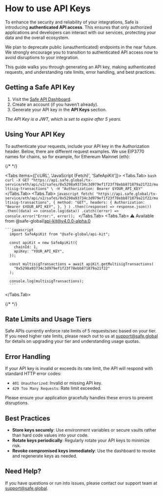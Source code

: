
# How to use API Keys

To enhance the security and reliability of your integrations, Safe is introducing **authenticated API access**. This ensures that only authorized applications and developers can interact with our services, protecting your data and the overall ecosystem.

<Callout type='error' emoji='⚠️'>
  We plan to deprecate public (unauthenticated) endpoints in the near future. We
  strongly encourage you to transition to authenticated API access now to avoid
  disruptions to your integration.
</Callout>

This guide walks you through generating an API key, making authenticated requests, and understanding rate limits, error handling, and best practices.

## Getting a Safe API Key

1. Visit the [Safe API Dashboard](https://developer.safe.global/).
2. Create an account (if you haven’t already).
3. Generate your API key in the **API Keys** section.

_The API Key is a JWT, which is set to expire after 5 years._

## Using Your API Key

To authenticate your requests, include your API key in the Authorization header. Below, there are different request examples. We use EIP3770 names for chains, so for example, for Ethereum Mainnet (eth):

{/* <!-- vale off --> */}

<Tabs items={['cURL', 'JavaScript (Fetch)', 'SafeApiKit']}>
  <Tabs.Tab>
    ```bash
      curl -X GET "https://api.safe.global/tx-service/eth/api/v2/safes/0x5298a93734c3d979ef1f23f78ebb871879a21f22/multisig-transactions" \
      -H "Authorization: Bearer $YOUR_API_KEY"
    ```
  </Tabs.Tab>
  <Tabs.Tab>
    ```javascript
      fetch(
        "https://api.safe.global/tx-service/eth/api/v2/safes/0x5298a93734c3d979ef1f23f78ebb871879a21f22/multisig-transactions",
        {
          method: "GET",
          headers: {
            Authorization: "Bearer $YOUR_API_KEY",
          },
        }
      )
        .then((response) => response.json())
        .then((data) => console.log(data))
        .catch((error) => console.error("Error:", error));
      ```
  </Tabs.Tab>
  <Tabs.Tab>
    ⚠️ Available from @safe-global/api-kit@v4.0.0-alpha.0

    ```javascript
      import SafeApiKit from "@safe-global/api-kit";

      const apiKit = new SafeApiKit({
        chainId: 1,
        apiKey: "YOUR_API_KEY",
      });

      const multisigTransactions = await apiKit.getMultisigTransactions(
        "0x5298a93734c3d979ef1f23f78ebb871879a21f22"
      );

      console.log(multisigTransactions);
      ```

  </Tabs.Tab>
</Tabs>

{/* <!-- vale on --> */}

## Rate Limits and Usage Tiers

Safe APIs currently enforce rate limits of 5 requests/sec based on your tier. If you need higher rate limits, please reach out to us at support@safe.global for details on upgrading your tier and understanding usage quotas.

## Error Handling

If your API key is invalid or exceeds its rate limit, the API will respond with standard HTTP error codes:

- `401 Unauthorized`: Invalid or missing API key.
- `429 Too Many Requests`: Rate limit exceeded.

Please ensure your application gracefully handles these errors to prevent disruptions.

## Best Practices

- **Store keys securely**: Use environment variables or secure vaults rather than hard code values into your code.
- **Rotate keys periodically**: Regularly rotate your API keys to minimize risk.
- **Revoke compromised keys immediately**: Use the dashboard to revoke and regenerate keys as needed.

## Need Help?

If you have questions or run into issues, please contact our support team at support@safe.global.
